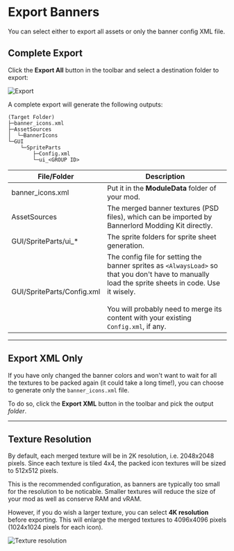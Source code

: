 # Export Banners

You can select either to export all assets or only the banner config XML file.

## Complete Export

Click the **Export All** button in the toolbar and select a destination folder to export:

![Export](./images/banner-7-export-toolbar.png)

A complete export will generate the following outputs:

```
(Target Folder)
├─banner_icons.xml
├─AssetSources
│  └─BannerIcons
└─GUI
    └─SpriteParts
        ├─Config.xml
        └─ui_<GROUP ID>
```

| File/Folder                | Description                                                                                                                                                                                                                                        |
| -------------------------- | -------------------------------------------------------------------------------------------------------------------------------------------------------------------------------------------------------------------------------------------------- |
| banner_icons.xml           | Put it in the **ModuleData** folder of your mod.                                                                                                                                                                                                   |
| AssetSources               | The merged banner textures (PSD files), which can be imported by Bannerlord Modding Kit directly.                                                                                                                                                  |
| GUI/SpriteParts/ui\_\*     | The sprite folders for sprite sheet generation.                                                                                                                                                                                                    |
| GUI/SpriteParts/Config.xml | The config file for setting the banner sprites as `<AlwaysLoad>` so that you don't have to manually load the sprite sheets in code. Use it wisely. <br/><br/> You will probably need to merge its content with your existing `Config.xml`, if any. |

---

## Export XML Only

If you have only changed the banner colors and won't want to wait for all the textures to be packed again (it could take a long time!),
you can choose to generate only the `banner_icons.xml` file.

To do so, click the **Export XML** button in the toolbar and pick the output _folder_.

---

## Texture Resolution

By default, each merged texture will be in 2K resolution, i.e. 2048x2048 pixels. Since each texture is tiled 4x4, the packed icon textures will be sized to 512x512 pixels.

This is the recommended configuration, as banners are typically too small for the resolution to be noticable.
Smaller textures will reduce the size of your mod as well as conserve RAM and vRAM.

However, if you do wish a larger texture, you can select **4K resolution** before exporting. This will enlarge the merged textures to 4096x4096 pixels (1024x1024 pixels for each icon).

![Texture resolution](./images/banner-8-texture-resolution.png)
